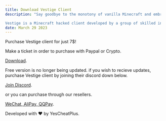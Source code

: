 ```yaml
---
title: Download Vestige Client
description: "Say goodbye to the monotony of vanilla Minecraft and embrace the thrill of an entirely new gameplay experience with Vestige at your fingertips.

Vestige is a Minecraft hacked client developed by a group of skilled individuals who market it as a utility tool to enhance the player's gaming experience. It includes several features that are not available in the vanilla game, such as AutoPlay, Animations, and Full bright. It also includes cheats like ESP, Fly hacks, and Speed, which give players an unfair advantage in the game. What sets Vestige apart from other hacked clients is its ability to bypass certain anti-cheat measures implemented by popular Minecraft servers. This allows players to use the hacked client without getting detected by the anti-cheat system and potentially getting banned from the server. Another standout feature of Vestige is its stunning visual design. It comes with a sleek and modern interface that is both aesthetically pleasing and user-friendly. The client also includes a range of customization options that allow players to personalize their experience and adjust settings to suit their needs. Try Vestige today and see how it can transform your Minecraft experience!"
date: March 29 2023
---
```


Purchase Vestige client for just 7$!

Make a ticket in order to purchase with Paypal or Crypto.

[Download](https://link-center.net/333645/vestige-202 "Vestige 2.0.2").

Free version is no longer being updated. if you wish to recieve updates, purchase Vestige client by joining their discord down below.

[Join Discord](https://discord.gg/UdR8CBk3af).

or you can purchase through our resellers.

[WeChat, AliPay, QQPay](https://kook.top/OYQhWY).

Developed with ❤️ by YesCheatPlus.

